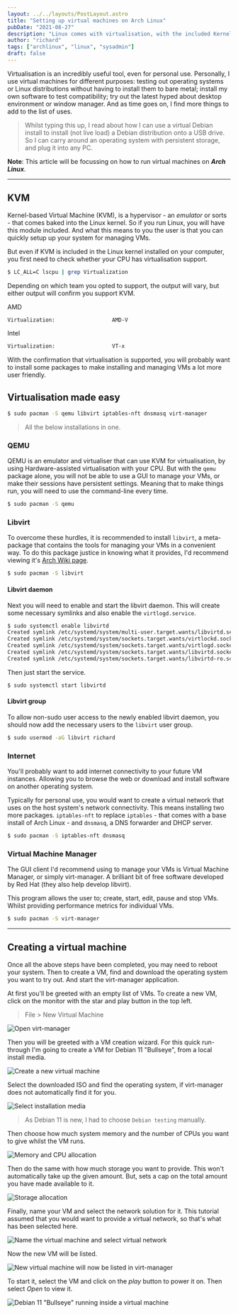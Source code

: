 ```yaml
---
layout: ../../layouts/PostLayout.astro
title: "Setting up virtual machines on Arch Linux"
pubDate: "2021-08-27"
description: "Linux comes with virtualisation, with the included Kernel-based Virtual Machine (KVM) module. This tutorial goes through the simple steps needed to setup virtual machine management on Arch Linux."
author: "richard"
tags: ["archlinux", "linux", "sysadmin"]
draft: false
---
```


Virtualisation is an incredibly useful tool, even for personal use. Personally, I use virtual machines for different purposes: testing out operating systems or Linux distributions without having to install them to bare metal; install my own software to test compatibility; try out the latest hyped about desktop environment or window manager. And as time goes on, I find more things to add to the list of uses.

> Whilst typing this up, I read about how I can use a virtual Debian install to install (not live load) a Debian distribution onto a USB drive. So I can carry around an operating system with persistent storage, and plug it into any PC.

**Note**: This article will be focussing on how to run virtual machines on **_Arch Linux_**.

---

## KVM

Kernel-based Virtual Machine (KVM), is a hypervisor - an _emulator_ or sorts - that comes baked into the Linux kernel. So if you run Linux, you will have this module included. And what this means to you the user is that you can quickly setup up your system for managing VMs.

But even if KVM is included in the Linux kernel installed on your computer, you first need to check whether your CPU has virtualisation support.

```sh
$ LC_ALL=C lscpu | grep Virtualization
```

Depending on which team you opted to support, the output will vary, but either output will confirm you support KVM.

AMD

```sh
Virtualization:                  AMD-V
```

Intel

```sh
Virtualization:                  VT-x
```

With the confirmation that virtualisation is supported, you will probably want to install some packages to make installing and managing VMs a lot more user friendly.

## Virtualisation made easy

```sh
$ sudo pacman -S qemu libvirt iptables-nft dnsmasq virt-manager
```

> All the below installations in one.

### QEMU

QEMU is an emulator and virtualiser that can use KVM for virtualisation, by using Hardware-assisted virtualisation with your CPU. But with the `qemu` package alone, you will not be able to use a GUI to manage your VMs, or make their sessions have persistent settings. Meaning that to make things run, you will need to use the command-line every time.

```sh
$ sudo pacman -S qemu
```

### Libvirt

To overcome these hurdles, it is recommended to install `libvirt`, a meta-package that contains the tools for managing your VMs in a convenient way. To do this package justice in knowing what it provides, I'd recommend viewing it's [Arch Wiki page](https://wiki.archlinux.org/title/Libvirt).

```sh
$ sudo pacman -S libvirt
```

#### Libvirt daemon

Next you will need to enable and start the libvirt daemon. This will create some necessary symlinks and also enable the `virtlogd.service`.

```sh
$ sudo systemctl enable libvirtd
Created symlink /etc/systemd/system/multi-user.target.wants/libvirtd.service → /usr/lib/systemd/system/libvirtd.service.
Created symlink /etc/systemd/system/sockets.target.wants/virtlockd.socket → /usr/lib/systemd/system/virtlockd.socket.
Created symlink /etc/systemd/system/sockets.target.wants/virtlogd.socket → /usr/lib/systemd/system/virtlogd.socket.
Created symlink /etc/systemd/system/sockets.target.wants/libvirtd.socket → /usr/lib/systemd/system/libvirtd.socket.
Created symlink /etc/systemd/system/sockets.target.wants/libvirtd-ro.socket → /usr/lib/systemd/system/libvirtd-ro.socket.
```

Then just start the service.

```sh
$ sudo systemctl start libvirtd
```

#### Libvirt group

To allow non-sudo user access to the newly enabled libvirt daemon, you should now add the necessary users to the `libvirt` user group.

```sh
$ sudo usermod -aG libvirt richard
```

### Internet

You'll probably want to add internet connectivity to your future VM instances. Allowing you to browse the web or download and install software on another operating system.

Typically for personal use, you would want to create a virtual network that uses on the host system's network connectivity. This means installing two more packages. `iptables-nft` to replace `iptables` - that comes with a base install of Arch Linux - and `dnsmasq`, a DNS forwarder and DHCP server.

```sh
$ sudo pacman -S iptables-nft dnsmasq
```

### Virtual Machine Manager

The GUI client I'd recommend using to manage your VMs is Virtual Machine Manager, or simply virt-manager. A brilliant bit of free software developed by Red Hat (they also help develop libvirt).

This program allows the user to; create, start, edit, pause and stop VMs. Whilst providing performance metrics for individual VMs.

```sh
$ sudo pacman -S virt-manager
```

---

## Creating a virtual machine

Once all the above steps have been completed, you may need to reboot your system. Then to create a VM, find and download the operating system you want to try out. And start the virt-manager application.

At first you'll be greeted with an empty list of VMs. To create a new VM, click on the monitor with the star and play button in the top left.

> File > New Virtual Machine

![Open virt-manager](https://i.imgur.com/sbivrYj.png)

Then you will be greeted with a VM creation wizard. For this quick run-through I'm going to create a VM for Debian 11 "Bullseye", from a local install media.

![Create a new virtual machine](https://i.imgur.com/apQl8xa.png)

Select the downloaded ISO and find the operating system, if virt-manager does not automatically find it for you.

![Select installation media](https://i.imgur.com/MN0HJt6.png)

> As Debian 11 is new, I had to choose `Debian testing` manually.

Then choose how much system memory and the number of CPUs you want to give whilst the VM runs.

![Memory and CPU allocation](https://i.imgur.com/r8OjVrS.png)

Then do the same with how much storage you want to provide. This won't automatically take up the given amount. But, sets a cap on the total amount you have made available to it.

![Storage allocation](https://i.imgur.com/HoXtE29.png)

Finally, name your VM and select the network solution for it. This tutorial assumed that you would want to provide a virtual network, so that's what has been selected here.

![Name the virtual machine and select virtual network](https://i.imgur.com/jyWpkZb.png)

Now the new VM will be listed.

![New virtual machine will now be listed in virt-manager](https://i.imgur.com/IIKKkDD.png)

To start it, select the VM and click on the _play_ button to power it on. Then select _Open_ to view it.

![Debian 11 "Bullseye" running inside a virtual machine](https://i.imgur.com/u2sJSxg.png)
